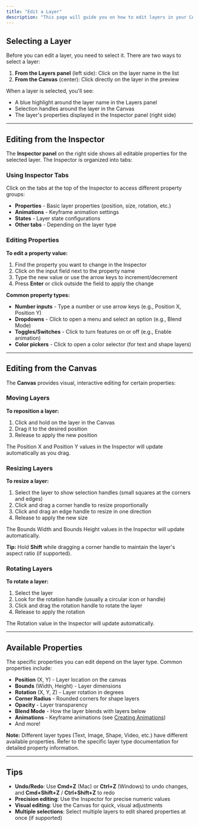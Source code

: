 ```yaml
---
title: "Edit a Layer"
description: "This page will guide you on how to edit layers in your CAPlayground wallpaper."
---
```


## Selecting a Layer

Before you can edit a layer, you need to select it. There are two ways to select a layer:

1. **From the Layers panel** (left side): Click on the layer name in the list
2. **From the Canvas** (center): Click directly on the layer in the preview

When a layer is selected, you'll see:
- A blue highlight around the layer name in the Layers panel
- Selection handles around the layer in the Canvas
- The layer's properties displayed in the Inspector panel (right side)

---

## Editing from the Inspector

The **Inspector panel** on the right side shows all editable properties for the selected layer. The Inspector is organized into tabs:

### Using Inspector Tabs

Click on the tabs at the top of the Inspector to access different property groups:

- **Properties** - Basic layer properties (position, size, rotation, etc.)
- **Animations** - Keyframe animation settings
- **States** - Layer state configurations
- **Other tabs** - Depending on the layer type

### Editing Properties

**To edit a property value:**

1. Find the property you want to change in the Inspector
2. Click on the input field next to the property name
3. Type the new value or use the arrow keys to increment/decrement
4. Press **Enter** or click outside the field to apply the change

**Common property types:**

- **Number inputs** - Type a number or use arrow keys (e.g., Position X, Position Y)
- **Dropdowns** - Click to open a menu and select an option (e.g., Blend Mode)
- **Toggles/Switches** - Click to turn features on or off (e.g., Enable animation)
- **Color pickers** - Click to open a color selector (for text and shape layers)

---

## Editing from the Canvas

The **Canvas** provides visual, interactive editing for certain properties:

### Moving Layers

**To reposition a layer:**

1. Click and hold on the layer in the Canvas
2. Drag it to the desired position
3. Release to apply the new position

The Position X and Position Y values in the Inspector will update automatically as you drag.

### Resizing Layers

**To resize a layer:**

1. Select the layer to show selection handles (small squares at the corners and edges)
2. Click and drag a corner handle to resize proportionally
3. Click and drag an edge handle to resize in one direction
4. Release to apply the new size

The Bounds Width and Bounds Height values in the Inspector will update automatically.

**Tip:** Hold **Shift** while dragging a corner handle to maintain the layer's aspect ratio (if supported).

### Rotating Layers

**To rotate a layer:**

1. Select the layer
2. Look for the rotation handle (usually a circular icon or handle)
3. Click and drag the rotation handle to rotate the layer
4. Release to apply the rotation

The Rotation value in the Inspector will update automatically.

---

## Available Properties

The specific properties you can edit depend on the layer type. Common properties include:

- **Position** (X, Y) - Layer location on the canvas
- **Bounds** (Width, Height) - Layer dimensions
- **Rotation** (X, Y, Z) - Layer rotation in degrees
- **Corner Radius** - Rounded corners for shape layers
- **Opacity** - Layer transparency
- **Blend Mode** - How the layer blends with layers below
- **Animations** - Keyframe animations (see [Creating Animations](/editor/creating-animations))
- And more!

**Note:** Different layer types (Text, Image, Shape, Video, etc.) have different available properties. Refer to the specific layer type documentation for detailed property information.

---

## Tips

- **Undo/Redo**: Use **Cmd+Z** (Mac) or **Ctrl+Z** (Windows) to undo changes, and **Cmd+Shift+Z** / **Ctrl+Shift+Z** to redo
- **Precision editing**: Use the Inspector for precise numeric values
- **Visual editing**: Use the Canvas for quick, visual adjustments
- **Multiple selections**: Select multiple layers to edit shared properties at once (if supported)